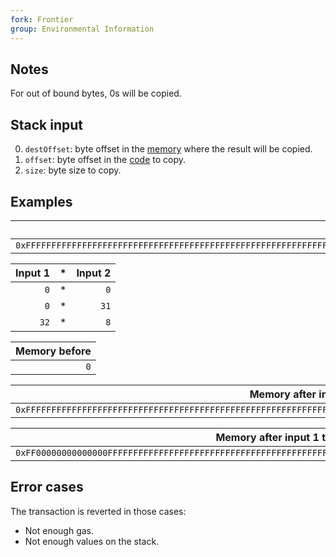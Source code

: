 ```yaml
---
fork: Frontier
group: Environmental Information
---
```


## Notes

For out of bound bytes, 0s will be copied.

## Stack input

0. `destOffset`: byte offset in the [memory](/about) where the result will be copied.
1. `offset`: byte offset in the [code](/about) to copy.
2. `size`: byte size to copy.

## Examples

| Code |
|---------:|
| `0xFFFFFFFFFFFFFFFFFFFFFFFFFFFFFFFFFFFFFFFFFFFFFFFFFFFFFFFFFFFFFFFF` |

| Input 1 | * | Input 2 |
|------:|--:|--:|
| `0` | * | `0` |
| `0` | * | `31` |
| `32` | * | `8` |

| Memory before |
|--------------:|
| `0` |

| Memory after input 1 |
|---------------------:|
| `0xFFFFFFFFFFFFFFFFFFFFFFFFFFFFFFFFFFFFFFFFFFFFFFFFFFFFFFFFFFFFFFFF` |

| Memory after input 1 then 2 |
|----------------------------:|
| `0xFF00000000000000FFFFFFFFFFFFFFFFFFFFFFFFFFFFFFFFFFFFFFFFFFFFFFFF` |

## Error cases

The transaction is reverted in those cases:
- Not enough gas.
- Not enough values on the stack.
